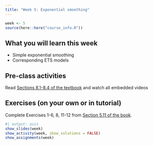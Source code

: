 ```yaml
---
title: "Week 5: Exponential smoothing"
---
```


```r
week <- 5
source(here::here("course_info.R"))
```

## What you will learn this week

* Simple exponential smoothing
* Corresponding ETS models

## Pre-class activities

Read [Sections 8.1-8.4 of the textbook](https://otexts.com/fpp3/expsmooth.html) and watch all embedded videos

## Exercises (on your own or in tutorial)

Complete Exercises 1-6, 8, 11-12 from [Section 5.11 of the book](https://otexts.com/fpp3/toolbox-exercises.html).

<!-- [**Solutions to Exercises**](ex5-sol.qmd) -->


```r
#| output: asis
show_slides(week)
show_activity(week, show_solutions = FALSE)
show_assignments(week)
```
